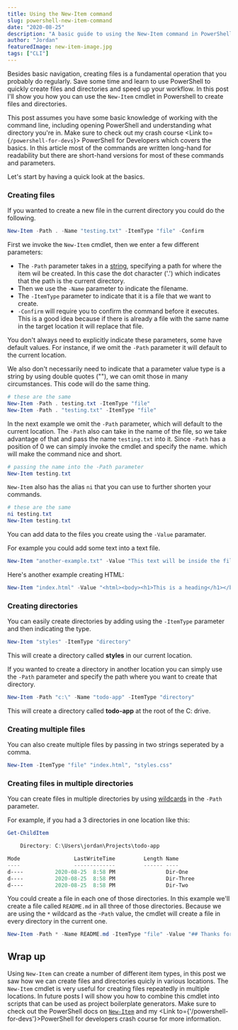 ```yaml
---
title: Using the New-Item command
slug: powershell-new-item-command
date: "2020-08-25"
description: "A basic guide to using the New-Item command in PowerShell"
author: "Jordan"
featuredImage: new-item-image.jpg
tags: ["CLI"]
---
```


Besides basic navigation, creating files is a fundamental operation that you probably do regularly. Save some time and learn to use 
PowerShell to quickly create files and directories and speed up your workflow. In this post I'll show you how you can use the `New-Item` cmdlet in Powershell to create files
and directories. 

This post assumes you have some basic knowledge of working with the command line, including opening PowerShell and 
understanding what directory you're in. Make sure to check out my crash course <Link to={`/powershell-for-devs`}> PowerShell for Developers</Link> which covers the basics.
In this article most of the commands are written long-hand for readability but there are short-hand versions for most of these commands and parameters.

Let's start by having a quick look at the basics.

### Creating files 

If you wanted to create a new file in the current directory you could do the following. 
```powershell
New-Item -Path . -Name "testing.txt" -ItemType "file" -Confirm
```
First we invoke the `New-Item` cmdlet, then we enter a few different parameters:

* The `-Path` parameter takes in a [string](https://docs.microsoft.com/en-us/dotnet/api/system.string?view=netcore-3.1), specifying a path for where the item wil be created.
In this case the dot character ('.') which indicates that the path is the current directory. 
* Then we use the `-Name` parameter to indicate the filename.
* The `-ItemType` parameter to indicate that it is a file that we want to create. 
* `-Confirm` will require you to confirm the command before it executes. This is a good idea because if there is already a file with the same name in the 
target location it will replace that file. 

You don't always need to explicitly indicate these parameters, some have default values. For instance, if we omit the `-Path`
parameter it will default to the current location. 

We also don't necessarily need to indicate that a parameter value type is a string by using double quotes (""), we can omit those in many 
circumstances. This code will do the same thing. 

```powershell
# these are the same
New-Item -Path . testing.txt -ItemType "file"
New-Item -Path . "testing.txt" -ItemType "file"
```
In the next example we omit the `-Path` parameter, which will default to the current location. The `-Path` also can take in the name of the file, so we
take advantage of that and pass the name `testing.txt` into it. Since `-Path` has a position of 0 we can simply invoke the cmdlet and specify the name. which 
will make the command nice and short. 

```powershell
# passing the name into the -Path parameter
New-Item testing.txt 
```

`New-Item` also has the alias `ni` that you can use to further shorten your commands. 
```powershell
# these are the same
ni testing.txt
New-Item testing.txt
```

You can add data to the files you create using the `-Value` paramater. 

For example you could add some text into a text file. 

```powershell
New-Item "another-example.txt" -Value "This text will be inside the file we are creating"
```
Here's another example creating HTML: 

```powershell
New-Item "index.html" -Value "<html><body><h1>This is a heading</h1></body></html>"
```
### Creating directories

You can easily create directories by adding using the `-ItemType` parameter and then 
indicating the type. 

```powershell
New-Item "styles" -ItemType "directory"
```
This will create a directory called **styles** in our current location. 

If you wanted to create a directory in another location you can simply use the `-Path` parameter and 
specify the path where you want to create that directory.
```powershell
New-Item -Path "c:\" -Name "todo-app" -ItemType "directory"
```
This will create a directory called **todo-app** at the root of the C: drive.

### Creating multiple files

You can also create multiple files by passing in two strings seperated by a comma. 

```powershell
New-Item -ItemType "file" "index.html", "styles.css"
```
### Creating files in multiple directories

You can create files in multiple directories by using [wildcards](https://docs.microsoft.com/en-us/powershell/module/microsoft.powershell.core/about/about_wildcards?view=powershell-7)
in the `-Path` parameter. 

For example, if you had a 3 directories in one location like this:

```powershell
Get-ChildItem

    Directory: C:\Users\jordan\Projects\todo-app

Mode                 LastWriteTime         Length Name
----                 -------------         ------ ----
d----          2020-08-25  8:58 PM                Dir-One
d----          2020-08-25  8:58 PM                Dir-Three
d----          2020-08-25  8:58 PM                Dir-Two

```

You could create a file in each one of those directories. In this example we'll create a file called `README.md` in all three of those directories. 
Because we are using the `*` wildcard as the -`Path` value, the cmdlet will create a file in every directory in the current one.  

```powershell
New-Item -Path * -Name README.md -ItemType "file" -Value "## Thanks for Reading!"
```
## Wrap up 

Using `New-Item` can create a number of different item types, in this post we saw how we can create files and directories quicly in various locations. The `New-Item`
cmdlet is very useful for creating files repeatedly in multiple locations. In future posts I will show you how to combine this cmdlet into scripts that can be used 
as project boilerplate generators. Make sure to check out the PowerShell docs on [`New-Item`](https://docs.microsoft.com/en-us/powershell/module/microsoft.powershell.management/new-item?view=powershell-7#examples)
and my <Link to={'/powershell-for-devs'}>PowerShell for developers</Link> crash course for more information.
